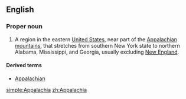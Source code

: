 ==English==
{{wikipedia}}

===Proper noun===
{{en-proper-noun}}

# A region in the eastern [[United States]], near part of the [[Appalachian mountains]], that stretches from southern New York state to northern Alabama, Mississippi, and Georgia, usually excluding [[New England]].

====Derived terms====
*[[Appalachian]]

[[simple:Appalachia]]
[[zh:Appalachia]]